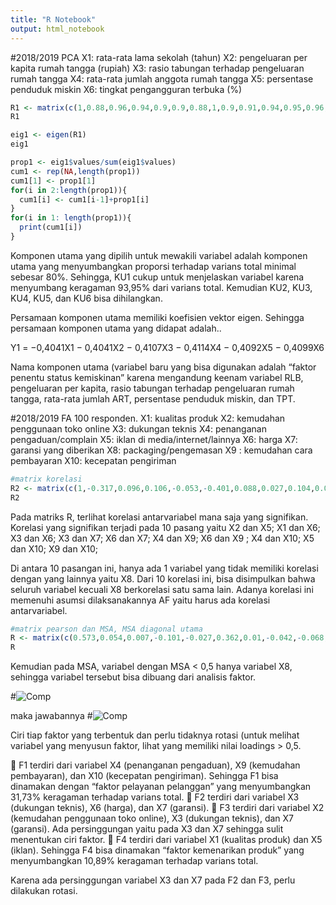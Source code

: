 ---
title: "R Notebook"
output: html_notebook
---

#2018/2019 PCA
X1: rata-rata lama sekolah (tahun)
X2: pengeluaran per kapita rumah tangga (rupiah)
X3: rasio tabungan terhadap pengeluaran rumah tangga
X4: rata-rata jumlah anggota rumah tangga
X5: persentase penduduk miskin
X6: tingkat pengangguran terbuka (%)
```{r}
R1 <- matrix(c(1,0.88,0.96,0.94,0.9,0.9,0.88,1,0.9,0.91,0.94,0.95,0.96,0.9,1,0.96,0.93,0.92,0.94,0.91,0.96,1,0.93,0.94,0.9,0.94,0.93,0.93,1,0.95,0.9,0.95,0.92,0.94,0.95,1),6,6,byrow=TRUE)
R1
```
```{r}
eig1 <- eigen(R1)
eig1
```
```{r}
prop1 <- eig1$values/sum(eig1$values)
cum1 <- rep(NA,length(prop1))
cum1[1] <- prop1[1]
for(i in 2:length(prop1)){
  cum1[i] <- cum1[i-1]+prop1[i]
}
for(i in 1: length(prop1)){
  print(cum1[i])
}
```
Komponen utama yang dipilih untuk mewakili variabel adalah komponen utama yang menyumbangkan proporsi terhadap varians total minimal sebesar 80%.
Sehingga, KU1 cukup untuk menjelaskan variabel karena menyumbang keragaman 93,95% dari varians total. Kemudian KU2, KU3, KU4, KU5, dan KU6 bisa dihilangkan.

Persamaan komponen utama memiliki koefisien vektor eigen. Sehingga persamaan komponen
utama yang didapat adalah..

Y1 = −0,4041X1 − 0,4041X2 − 0,4107X3 − 0,4114X4 − 0,4092X5 − 0,4099X6

Nama komponen utama (variabel baru yang bisa digunakan adalah “faktor penentu status kemiskinan” karena mengandung keenam variabel RLB, pengeluaran per kapita, rasio tabungan
terhadap pengeluaran rumah tangga, rata-rata jumlah ART, persentase penduduk miskin, dan TPT.



#2018/2019 FA
100 responden.
X1: kualitas produk 
X2: kemudahan penggunaan toko online 
X3: dukungan teknis 
X4: penanganan pengaduan/complain 
X5: iklan di media/internet/lainnya
X6: harga
X7: garansi yang diberikan
X8: packaging/pengemasan
X9 : kemudahan cara pembayaran
X10: kecepatan pengiriman

```{r}
#matrix korelasi
R2 <- matrix(c(1,-0.317,0.096,0.106,-0.053,-0.401,0.088,0.027,0.104,0.028,-0.317,1,0.001,0.14,0.43,0.229,0.052,-0.027,0.156,0.192,0.096,0.001,1,0.097,-0.063,-0.271,0.797,-0.074,0.08,0.025,0.106,0.14,0.097,1,0.197,-0.128,0.14,0.059,0.757,0.865,-0.053,0.43,-0.063,0.197,1,0.134,0.011,0.084,0.184,0.276,-0.401,0.229,-0.271,-0.128,0.134,1,-0.245,0.023,-0.115,-0.073,0.088,0.052,0.797,0.14,0.011,-0.245,1,0.035,0.197,0.109,0.027,-0.027,-0.074,0.059,0.084,0.023,0.035,1,0.069,0.106,0.104,0.156,0.08,0.757,0.184,-0.115,0.197,0.069,1,0.751,0.028,0.192,0.025,0.865,0.276,-0.073,0.109,0.106,0.751,1),10,10,byrow=TRUE)
R2
```
Pada matriks R, terlihat korelasi antarvariabel mana saja yang signifikan. Korelasi yang signifikan terjadi pada 10 pasang yaitu
X2 dan X5; X1 dan X6; X3 dan X6; X3 dan X7; X6 dan X7; X4 dan X9; X6 dan X9 ; X4 dan X10; X5 dan X10; X9 dan X10;

Di antara 10 pasangan ini, hanya ada 1 variabel yang tidak memiliki korelasi dengan yang lainnya yaitu X8. Dari 10 korelasi ini, bisa disimpulkan bahwa seluruh variabel kecuali X8 berkorelasi satu sama lain. Adanya korelasi ini memenuhi asumsi dilaksanakannya AF yaitu harus ada korelasi
antarvariabel.

```{r}
#matrix pearson dan MSA, MSA diagonal utama
R <- matrix(c(0.573,0.054,0.007,-0.101,-0.027,0.362,0.01,-0.042,-0.068,0.124,0.054,0.634,-0.008,0.015,-0.381,-0.188,-0.05,0.084,-0.047,-0.039,0.007,-0.008,0.512,-0.137,0.06,0.106,0.793,0.147,0.132,0.081,-0.101,0.015,-0.137,0.698,0.043,0.024,0.096,0.041,-0.313,0.081,-0.027,-0.381,0.06,0.043,0.664,-0.052,-0.039,-0.067,0.03,-0.157,0.362,-0.188,0.106,0.024,-0.052,0.682,0.057,-0.038,0.013,0.028,0.01,-0.05,-0.793,0.096,-0.039,0.057,0.525,-0.143,-0.191,-0.025,-0.042,0.084,0.147,0.041,-0.067,-0.038,-0.143,0.347,0.018,-0.085,-0.068,-0.047,0.132,-0.313,0.03,0.013,-0.191,0.018,0.841,-0.283,0.124,-0.039,0.081,0.081,-0.157,0.028,-0.025,-0.085,-0.283,0.701),10,10,byrow=TRUE)
R
```
Kemudian pada MSA, variabel dengan MSA < 0,5 hanya variabel X8, sehingga variabel tersebut bisa dibuang dari analisis faktor. 

#![Comp](C:/Users/lili/Pictures/soal2.png)

maka jawabannya
#![Comp](C:/Users/lili/Pictures/jawaban2.png)

Ciri tiap faktor yang terbentuk dan perlu tidaknya rotasi (untuk melihat variabel yang menyusun faktor, lihat yang memiliki nilai loadings > 0,5.

 F1 terdiri dari variabel X4 (penanganan pengaduan), X9 (kemudahan pembayaran), dan X10 (kecepatan pengiriman). Sehingga F1 bisa dinamakan dengan “faktor pelayanan pelanggan” yang menyumbangkan 31,73% keragaman terhadap varians total.
 F2 terdiri dari variabel X3 (dukungan teknis), X6 (harga), dan X7 (garansi). 
 F3 terdiri dari variabel X2 (kemudahan penggunaan toko online), X3 (dukungan teknis), dan X7 (garansi). 
Ada persinggungan yaitu pada X3 dan X7 sehingga sulit menentukan ciri faktor.
 F4 terdiri dari variabel X1 (kualitas produk) dan X5 (iklan). Sehingga F4 bisa dinamakan “faktor kemenarikan produk” yang menyumbangkan 10,89% keragaman terhadap varians total.

Karena ada persinggungan variabel X3 dan X7 pada F2 dan F3, perlu dilakukan rotasi.